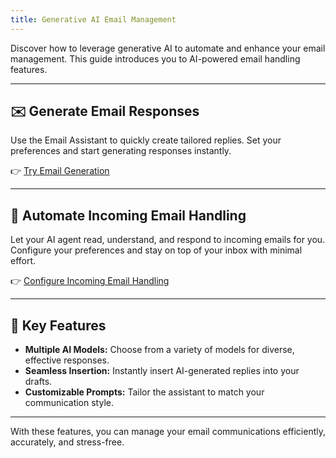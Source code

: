 ```yaml
---
title: Generative AI Email Management
---
```


Discover how to leverage generative AI to automate and enhance your email management. This guide introduces you to AI-powered email handling features.

---

## ✉️ Generate Email Responses

Use the Email Assistant to quickly create tailored replies. Set your preferences and start generating responses instantly.

👉 [Try Email Generation](./ai-responder)

---

## 🤖 Automate Incoming Email Handling

Let your AI agent read, understand, and respond to incoming emails for you. Configure your preferences and stay on top of your inbox with minimal effort.

👉 [Configure Incoming Email Handling](./mail-handler)

---

## 🚀 Key Features

- **Multiple AI Models:** Choose from a variety of models for diverse, effective responses.
- **Seamless Insertion:** Instantly insert AI-generated replies into your drafts.
- **Customizable Prompts:** Tailor the assistant to match your communication style.

---

With these features, you can manage your email communications efficiently, accurately, and stress-free.

